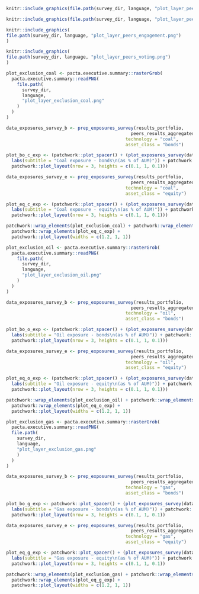 ```{=latex}

\section{Enquête sur l'action climatique}

Cette section donne un aperçu de l'efficacité des stratégies et actions climatiques au niveau institutionnel. Les résultats sont basés sur l'enquête qualitative complémentaire. Ils sont comparés à ceux des pairs et aux résultats quantitatifs PACTA pour ce portefeuille. Veuillez noter que les réponses à l'enquête ont été fournies par les intéressés eux-mêmes et n'ont pas été vérifiées par RMI.

\fbox{\begin{minipage}{\textwidth}
\textbf{Explication sur les diagramme en anneaux ci-dessous:} Chaque cercle représente une mesure pertinente pour le climat et est coloré si la mesure est en place. Le niveau d'efficacité des mesures augmente de l'anneaux extérieur à l'anneaux intérieur et avec l'intensité de la couleur. \textbf{Plus les cercles sont remplis, de l'extérieur vers l'intérieur, plus les actions climatiques de votre institution sont ambitieuses.} Pour plus d'informations sur la lecture des diagrammes de fléchettes, veuillez consulter l'annexe et la section relative à l'enquête qualitative dans le rapport interactif. 
\end{minipage}
}

\begin{esbox}{Objectifs Net Zéro et Plans de Transitions}[\engagementImage]

Avec l'adoption de la loi sur le climat et l'innovation \textbf{\href{https://www.fedlex.admin.ch/eli/fga/2022/2403/fr}{(lien)}} en juin 2023, la Suisse s'est engagée à atteindre l'objectif de zéro émission nette au plus tard en 2050. En outre, il est obligatoire pour les grandes entreprises, et recommandé pour toutes les institutions, de rendre compte de leurs plans de transition vers des émissions nettes nulles \textbf{\href{https://www.fedlex.admin.ch/eli/oc/2022/747/fr}{(lien)}}. Les deux diagrammes en anneaux suivants illustrent le niveau d'ambition que vous et vos pairs avez en ce qui concerne les objectifs Net Zéro et les plans de transition. L'action la moins ambitieuse consiste à disposer d'un objectif ou d'un plan de transition pour certains domaines d'activité, une option intermédiaire consiste à en disposer pour tous les domaines d'activité de votre organisation ayant une incidence sur le climat et, enfin, la meilleure pratique consiste à l'annoncer publiquement. Le texte figurant à côté du diagramme en anneaux fournit une comparaison avec la part des pairs mettant en œuvre les meilleures pratiques, c'est-à-dire ceux dont toutes les couches sont remplies.

\begin{center}
\begin{minipage}{0.4\textwidth}
```

```r
knitr::include_graphics(file.path(survey_dir, language, "plot_layer_peers_net_zero.png"))
```

```{=latex}
\end{minipage}%
\hspace{0.15\textwidth}
\begin{minipage}{0.4\textwidth}
```


```r
knitr::include_graphics(file.path(survey_dir, language, "plot_layer_peers_transition_plan.png"))
```

```{=latex}

\end{minipage}%
\end{center}

\end{esbox}

\begin{esbox}{Stratégies d'engagement en fonction du secteur}[\engagementImage]

La recherche montre qu'un engagement crédible peut être l'un des moyens les plus efficaces d'améliorer l'alignement des objectifs climatiques des entreprises dans lesquelles on investit, et donc de contribuer activement aux objectifs climatiques d'une institution financière et d'aligner ses portefeuilles sur les objectifs climatiques. Les graphiques ci-dessous évaluent vos activités d'engagement (bilatérales ou par l'exercice de droits de vote), qu'elles soient menées par votre propre institution ou externalisées. Les graphiques évaluent dans quelle mesure vos activités d'engagement suivent les pratiques les plus efficaces pour améliorer la performance climatique des entreprises et des fonds investis. Le texte figurant à côté d'un diagramme en anneaux fournit une comparaison avec la part des pairs mettant en œuvre les meilleures pratiques, c'est-à-dire ceux dont toutes les couches sont remplies.

\begin{center}
\begin{minipage}{0.4\textwidth}
```

```r
knitr::include_graphics(
file.path(survey_dir, language, "plot_layer_peers_engagement.png")
)
```

```{=latex}
\end{minipage}%
\begin{minipage}{0.4\textwidth}
```

```r
knitr::include_graphics(
file.path(survey_dir, language, "plot_layer_peers_voting.png")
)
```

```{=latex}
\end{minipage}%

\end{center}

\end{esbox}

\begin{esbox}{Actions cotées et obligations d'entreprise: politiques d'exclusion aux combustibles fossiles comparés aux résultats PACTA}[\engagementImage]

Les politiques d'exclusion peuvent être des mesures efficaces pour aligner un portefeuille sur les objectifs climatiques. Les graphiques ci-dessous comparent les stratégies d'exclusion signalées dans les secteurs des combustibles fossiles à l'exposition à l'extraction du charbon, du pétrole et du gaz selon les résultats de l'étude PACTA pour ce portefeuille. Si les stratégies d'exclusion sont appliquées au niveau institutionnel, le pourcentage d'exposition à ces secteurs devrait être nul ou très faible par rapport au pourcentage total d'exposition des portefeuilles des pairs. Veuillez noter que les expositions ci-dessous reflètent également votre exposition indirecte à ces secteurs provenant des investissements de vos fonds. Veuillez également noter que les étiquettes des diagrammes en fléchettes pour le charbon sont différentes de celles des secteurs du pétrole et du gaz. Cela s'explique par le fait que l'intensité en carbone de l'extraction du charbon est si élevée qu'elle doit être abandonnée dès que possible.

\begin{center}
```

```r
plot_exclusion_coal <- pacta.executive.summary::rasterGrob(
  pacta.executive.summary::readPNG(
    file.path(
      survey_dir, 
      language, 
      "plot_layer_exclusion_coal.png"
    )
  )
)

data_exposures_survey_b <- prep_exposures_survey(results_portfolio,
                                               peers_results_aggregated,
                                             technology = "coal",
                                             asset_class = "bonds")

plot_bo_c_exp <- (patchwork::plot_spacer() + (plot_exposures_survey(data_exposures_survey_b) +
  labs(subtitle = "Coal exposure - bonds\n(as % of AUM)")) + patchwork::plot_spacer() +
  patchwork::plot_layout(nrow = 3, heights = c(0.1, 1, 0.1)))

data_exposures_survey_e <- prep_exposures_survey(results_portfolio,
                                               peers_results_aggregated,
                                             technology = "coal",
                                             asset_class = "equity")

plot_eq_c_exp <- (patchwork::plot_spacer() + (plot_exposures_survey(data_exposures_survey_e) +
  labs(subtitle = "Coal exposure - equity\n(as % of AUM)")) + patchwork::plot_spacer() +
  patchwork::plot_layout(nrow = 3, heights = c(0.1, 1, 0.1)))

patchwork::wrap_elements(plot_exclusion_coal) + patchwork::wrap_elements(plot_bo_c_exp) +
  patchwork::wrap_elements(plot_eq_c_exp) +
  patchwork::plot_layout(widths = c(1.2, 1, 1))
```

```r

plot_exclusion_oil <- pacta.executive.summary::rasterGrob(
  pacta.executive.summary::readPNG(
    file.path(
      survey_dir, 
      language, 
      "plot_layer_exclusion_oil.png"
    )
  )
)

data_exposures_survey_b <- prep_exposures_survey(results_portfolio,
                                               peers_results_aggregated,
                                             technology = "oil",
                                             asset_class = "bonds")

plot_bo_o_exp <- (patchwork::plot_spacer() + (plot_exposures_survey(data_exposures_survey_b) +
  labs(subtitle = "Oil exposure - bonds\n(as % of AUM)")) + patchwork::plot_spacer() +
  patchwork::plot_layout(nrow = 3, heights = c(0.1, 1, 0.1)))

data_exposures_survey_e <- prep_exposures_survey(results_portfolio, 
                                               peers_results_aggregated,
                                             technology = "oil",
                                             asset_class = "equity")

plot_eq_o_exp <- (patchwork::plot_spacer() + (plot_exposures_survey(data_exposures_survey_e) +
  labs(subtitle = "Oil exposure - equity\n(as % of AUM)")) + patchwork::plot_spacer() +
  patchwork::plot_layout(nrow = 3, heights = c(0.1, 1, 0.1)))

patchwork::wrap_elements(plot_exclusion_oil) + patchwork::wrap_elements(plot_bo_o_exp) +
  patchwork::wrap_elements(plot_eq_o_exp) +
  patchwork::plot_layout(widths = c(1.2, 1, 1))
```

```r
plot_exclusion_gas <- pacta.executive.summary::rasterGrob(
  pacta.executive.summary::readPNG(
  file.path(
    survey_dir, 
    language, 
    "plot_layer_exclusion_gas.png"
    )
  )
)

data_exposures_survey_b <- prep_exposures_survey(results_portfolio, 
                                               peers_results_aggregated,
                                             technology = "gas",
                                             asset_class = "bonds")

plot_bo_g_exp <- patchwork::plot_spacer() + (plot_exposures_survey(data_exposures_survey_b) +
  labs(subtitle = "Gas exposure - bonds\n(as % of AUM)")) + patchwork::plot_spacer() +
  patchwork::plot_layout(nrow = 3, heights = c(0.1, 1, 0.1))

data_exposures_survey_e <- prep_exposures_survey(results_portfolio, 
                                               peers_results_aggregated,
                                             technology = "gas",
                                             asset_class = "equity")

plot_eq_g_exp <- patchwork::plot_spacer() + (plot_exposures_survey(data_exposures_survey_e) +
  labs(subtitle = "Gas exposure - equity\n(as % of AUM)")) + patchwork::plot_spacer() +
  patchwork::plot_layout(nrow = 3, heights = c(0.1, 1, 0.1))

patchwork::wrap_elements(plot_exclusion_gas) + patchwork::wrap_elements(plot_bo_g_exp) +
  patchwork::wrap_elements(plot_eq_g_exp) +
  patchwork::plot_layout(widths = c(1.2, 1, 1))
```

```{=latex}
\end{center}
\end{esbox}
\newpage
```
